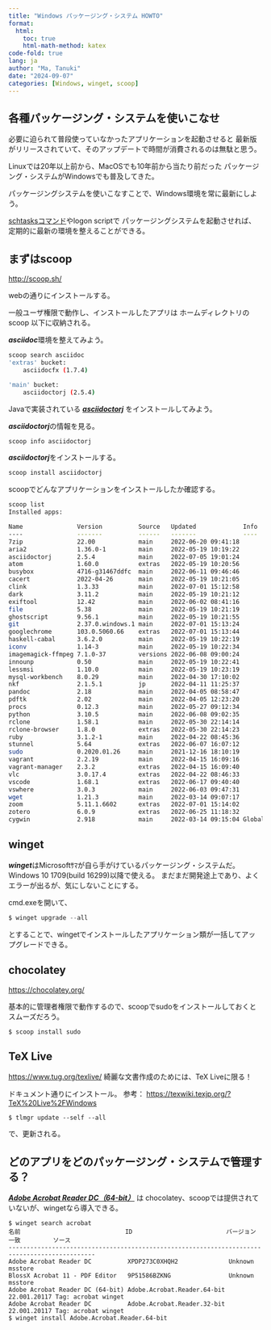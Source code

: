 ```yaml
---
title: "Windows パッケージング・システム HOWTO"
format:
  html:
    toc: true
    html-math-method: katex
code-fold: true
lang: ja
author: "Ma, Tanuki"
date: "2024-09-07"
categories: [Windows, winget, scoop]
---
```


## 各種パッケージング・システムを使いこなせ

必要に迫られて普段使っていなかったアプリケーションを起動させると
最新版がリリースされていて、そのアップデートで時間が消費されるのは無駄と思う。

Linuxでは20年以上前から、MacOSでも10年前から当たり前だった
パッケージング・システムがWindowsでも普及してきた。

パッケージングシステムを使いこなすことで、Windows環境を常に最新にしよう。

[schtasksコマンド](https://learn.microsoft.com/ja-jp/windows-server/administration/windows-commands/schtasks)やlogon scriptで パッケージングシステムを起動させれば、定期的に最新の環境を整えることができる。

## まずはscoop
[http://scoop.sh/](http://scoop.sh/)

webの通りにインストールする。

一般ユーザ権限で動作し、インストールしたアプリは
ホームディレクトリのscoop 以下に収納される。

***asciidoc***環境を整えてみよう。

```bash
scoop search asciidoc
'extras' bucket:
    asciidocfx (1.7.4)

'main' bucket:
    asciidoctorj (2.5.4)
```
Javaで実装されている
[***asciidoctorj***](https://github.com/asciidoctor/asciidoctorj)
をインストールしてみよう。

***asciidoctorj***の情報を見る。
```bash
scoop info asciidoctorj
```

***asciidoctorj***をインストールする。

```bash
scoop install asciidoctorj
```

scoopでどんなアプリケーションをインストールしたか確認する。
```bash
scoop list
Installed apps:

Name               Version          Source   Updated             Info
----               -------          ------   -------             ----
7zip               22.00            main     2022-06-20 09:41:18
aria2              1.36.0-1         main     2022-05-19 10:19:22
asciidoctorj       2.5.4            main     2022-07-05 19:01:24
atom               1.60.0           extras   2022-05-19 10:20:56
busybox            4716-g31467ddfc  main     2022-06-11 09:46:46
cacert             2022-04-26       main     2022-05-19 10:21:05
clink              1.3.33           main     2022-07-01 15:12:58
dark               3.11.2           main     2022-05-19 10:21:12
exiftool           12.42            main     2022-06-02 08:41:16
file               5.38             main     2022-05-19 10:21:19
ghostscript        9.56.1           main     2022-05-19 10:21:55
git                2.37.0.windows.1 main     2022-07-01 15:13:24
googlechrome       103.0.5060.66    extras   2022-07-01 15:13:44
haskell-cabal      3.6.2.0          main     2022-05-19 10:22:19
iconv              1.14-3           main     2022-05-19 10:22:34
imagemagick-ffmpeg 7.1.0-37         versions 2022-06-08 09:00:24
innounp            0.50             main     2022-05-19 10:22:41
lessmsi            1.10.0           main     2022-05-19 10:23:19
mysql-workbench    8.0.29           main     2022-04-30 17:10:02
nkf                2.1.5.1          jp       2022-04-11 11:25:37
pandoc             2.18             main     2022-04-05 08:58:47
pdftk              2.02             main     2022-04-05 12:23:20
procs              0.12.3           main     2022-05-27 09:12:34
python             3.10.5           main     2022-06-08 09:02:35
rclone             1.58.1           main     2022-05-30 22:14:14
rclone-browser     1.8.0            extras   2022-05-30 22:14:23
ruby               3.1.2-1          main     2022-04-22 08:45:36
stunnel            5.64             extras   2022-06-07 16:07:12
sudo               0.2020.01.26     main     2021-12-16 18:10:19
vagrant            2.2.19           main     2022-04-15 16:09:16
vagrant-manager    2.3.2            extras   2022-04-15 16:09:40
vlc                3.0.17.4         extras   2022-04-22 08:46:33
vscode             1.68.1           extras   2022-06-17 09:40:40
vswhere            3.0.3            main     2022-06-03 09:47:31
wget               1.21.3           main     2022-03-14 09:07:17
zoom               5.11.1.6602      extras   2022-07-01 15:14:02
zotero             6.0.9            extras   2022-06-25 11:18:32
cygwin             2.918            main     2022-03-14 09:15:04 Global install
```

## winget
***winget***はMicrosoftｻﾏが自ら手がけているパッケージング・システムだ。
Windows 10 1709(build 16299)以降で使える。
まだまだ開発途上であり、よくエラーが出るが、気にしないことにする。

cmd.exeを開いて、
```powershell
$ winget upgrade --all
```
とすることで、wingetでインストールしたアプリケーション類が一括してアップグレードできる。

## chocolatey
[https://chocolatey.org/](https://chocolatey.org/)

基本的に管理者権限で動作するので、scoopでsudoをインストールしておくとスムーズだろう。

```
$ scoop install sudo
```

## TeX Live
[https://www.tug.org/texlive/](https://www.tug.org/texlive/)
綺麗な文書作成のためには、TeX Liveに限る！

ドキュメント通りにインストール。
参考：
[https://texwiki.texjp.org/?TeX%20Live%2FWindows](https://texwiki.texjp.org/?TeX%20Live%2FWindows)

```
$ tlmgr update --self --all
```
で、更新される。

## どのアプリをどのパッケージング・システムで管理する？
[***Adobe Acrobat Reader DC（64-bit）***](https://helpx.adobe.com/jp/acrobat/kb/download-64-bit-installer.html)
は chocolatey、scoopでは提供されていないが、wingetなら導入できる。
```
$ winget search acrobat
名前                             ID                          バージョン   一致         ソース
----------------------------------------------------------------------------------------------
Adobe Acrobat Reader DC          XPDP273C0XHQH2              Unknown                   msstore
BlossX Acrobat 11 - PDF Editor   9P51586BZKNG                Unknown                   msstore
Adobe Acrobat Reader DC (64-bit) Adobe.Acrobat.Reader.64-bit 22.001.20117 Tag: acrobat winget
Adobe Acrobat Reader DC          Adobe.Acrobat.Reader.32-bit 22.001.20117 Tag: acrobat winget
$ winget install Adobe.Acrobat.Reader.64-bit
```
